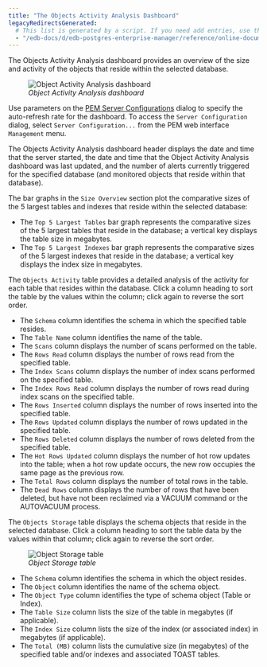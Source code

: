 ```yaml
---
title: "The Objects Activity Analysis Dashboard"
legacyRedirectsGenerated:
  # This list is generated by a script. If you need add entries, use the `legacyRedirects` key.
  - "/edb-docs/d/edb-postgres-enterprise-manager/reference/online-documentation/8.0/object_activity_analysis_dashboard.html"
---
```


<div id="object_activity_analysis_dashboard" class="registered_link"></div>

The Objects Activity Analysis dashboard provides an overview of the size and activity of the objects that reside within the selected database.

<figure><img src="../../images/object_activity_analysis_dashboard.png" class="align-center" alt="Object Activity Analysis dashboard" /><figcaption aria-hidden="true"><em>Object Activity Analysis dashboard</em></figcaption></figure>

Use parameters on the [PEM Server Configurations](../02_pem_server_config/#pem_server_config) dialog to specify the auto-refresh rate for the dashboard. To access the `Server Configuration` dialog, select `Server Configuration...` from the PEM web interface `Management` menu.

The Objects Activity Analysis dashboard header displays the date and time that the server started, the date and time that the Object Activity Analysis dashboard was last updated, and the number of alerts currently triggered for the specified database (and monitored objects that reside within that database).

The bar graphs in the `Size Overview` section plot the comparative sizes of the 5 largest tables and indexes that reside within the selected database:

-   The `Top 5 Largest Tables` bar graph represents the comparative sizes of the 5 largest tables that reside in the database; a vertical key displays the table size in megabytes.
-   The `Top 5 Largest Indexes` bar graph represents the comparative sizes of the 5 largest indexes that reside in the database; a vertical key displays the index size in megabytes.

The `Objects Activity` table provides a detailed analysis of the activity for each table that resides within the database. Click a column heading to sort the table by the values within the column; click again to reverse the sort order.

-   The `Schema` column identifies the schema in which the specified table resides.
-   The `Table Name` column identifies the name of the table.
-   The `Scans` column displays the number of scans performed on the table.
-   The `Rows Read` column displays the number of rows read from the specified table.
-   The `Index Scans` column displays the number of index scans performed on the specified table.
-   The `Index Rows Read` column displays the number of rows read during index scans on the specified table.
-   The `Rows Inserted` column displays the number of rows inserted into the specified table.
-   The `Rows Updated` column displays the number of rows updated in the specified table.
-   The `Rows Deleted` column displays the number of rows deleted from the specified table.
-   The `Hot Rows Updated` column displays the number of hot row updates into the table; when a hot row update occurs, the new row occupies the same page as the previous row.
-   The `Total Rows` column displays the number of total rows in the table.
-   The `Dead Rows` column displays the number of rows that have been deleted, but have not been reclaimed via a VACUUM command or the AUTOVACUUM process.

The `Objects Storage` table displays the schema objects that reside in the selected database. Click a column heading to sort the table data by the values within that column; click again to reverse the sort order.

<figure><img src="../../images/object_storage_table.png" class="align-center" alt="Object Storage table" /><figcaption aria-hidden="true"><em>Object Storage table</em></figcaption></figure>

-   The `Schema` column identifies the schema in which the object resides.
-   The `Object` column identifies the name of the schema object.
-   The `Object Type` column identifies the type of schema object (Table or Index).
-   The `Table Size` column lists the size of the table in megabytes (if applicable).
-   The `Index Size` column lists the size of the index (or associated index) in megabytes (if applicable).
-   The `Total (MB)` column lists the cumulative size (in megabytes) of the specified table and/or indexes and associated TOAST tables.

